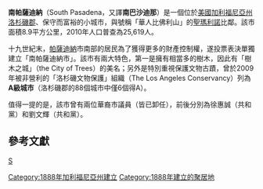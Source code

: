 {{Otheruses|南帕萨迪纳}}
<!-- Infobox begins -->{{Infobox Settlement
|official_name            = 南巴沙迪那
|other_name               = City of South Pasadena
|native_name              = <!-- for cities whose native name is not in English -->
|nickname                 =
|motto                    =
|image_skyline            =
|imagesize                =
|image_caption            =
|image_flag               =
|flag_size                =
|image_seal               = 
|seal_size                = 
|image_shield             =
|shield_size              =
|image_blank_emblem       =
|blank_emblem_size        =
|image_map                = LA County Incorporated Areas South Pasadena highlighted.svg
|mapsize                  = 250x200px
|map_caption              = '''南帕薩迪纳'''在[[加利福尼亚州|加利福尼亚州]]與[[洛杉磯郡|洛杉磯郡]]的相對位置
|image_map1               =
|mapsize1                 =
|map_caption1             =
|subdivision_type       = [[世界地理索引|國家]]
|subdivision_name       = [[美國|美國]]
|subdivision_type1      = [[美國州份|州]]
|subdivision_name1      = [[加利福尼亚州|加利福尼亚州]]
|subdivision_type2      = [[加利福尼亞州行政區劃|郡]]
|subdivision_name2      = [[洛杉磯郡|洛杉磯郡]]
|subdivision_type3        =
|subdivision_name3        =
|subdivision_type4        =
|subdivision_name4        =
|government_type          =
|leader_title             = [[市長|市長]]
|leader_name              =  Michael A. Cacciotti <ref>{{cite web | url = http://www.ci.south-pasadena.ca.us/government/citycouncil.html | title = City of South Pasadena: City Council | accessdate = 2007-01-18 | archive-url = https://web.archive.org/web/20060927224015/http://www.ci.south-pasadena.ca.us/government/citycouncil.html | archive-date = 2006-09-27 | dead-url = yes }}</ref>
|leader_title1            = <!-- for places with, say, both a mayor and a city manager -->
|leader_name1             =
|leader_title2            =
|leader_name2             =
|leader_title3            =
|leader_name3             =
|established_title        = <!-- Settled -->
|established_date         =
|established_title2       = <!-- Incorporated (town) -->
|established_date2        =
|established_title3       = 立市
|established_date3        = 1888年3月2日, <ref>{{cite web | url = http://www.cacities.org/resource_files/20457.IncorpDateLO.doc | title = Incorporation Dates of California Cities | accessdate = 2007-01-18 | deadurl = yes | archiveurl = https://web.archive.org/web/20070203045126/http://cacities.org/resource_files/20457.IncorpDateLO.doc | archivedate = 2007-02-03 }}</ref>
|area_magnitude           =
|area_total_km2           = 8.91
|area_total_sq_mi         = 3.44
|area_land_km2            = 8.91
|area_land_sq_mi          = 3.44
|area_water_km2           = 0.00
|area_water_sq_mi         = 0.00
|area_water_percent       = 0.00
|area_urban_km2           =
|area_urban_sq_mi         =
|area_metro_km2           =
|area_metro_sq_mi         =
|population_as_of         = 2000
|population_note          =
|population_footnotes     = <ref>{{cite web | url = http://factfinder.census.gov/servlet/ACSSAFFFacts?_event=Search&geo_id=&_geoContext=&_street=&_county=&_cityTown=South%20Pasadena%20city&_state=04000US06&_zip=&_lang=en&_sse=on&pctxt=fph&pgsl=010 | title = South Pasadena city, California — Fact Sheet — American FactFinder | accessdate = 2007-01-18 | archive-url = https://archive.today/20200211180312/http://factfinder.census.gov/servlet/ACSSAFFFacts?_event=Search&geo_id=&_geoContext=&_street=&_county=&_cityTown=South%20Pasadena%20city&_state=04000US06&_zip=&_lang=en&_sse=on&pctxt=fph&pgsl=010 | archive-date = 2020-02-11 | dead-url = yes }}</ref>
|settlement_type          = [[City|City]]
|population_total         = 24,292
|population_density_km2   = 2727.6
|population_density_sq_mi = 7064.4
|population_metro         =
|population_density_metro_km2     =
|population_density_metro_sq_mi   =
|population_urban                 =
|population_density_urban_km2     =
|population_density_urban_sq_mi   =
|timezone                 = [[太平洋標準時間|太平洋標準時間]]
|utc_offset               = -8
|timezone_DST             = 太平洋夏令時間
|utc_offset_DST           = -7
|latd = 34 |latm = 6 |lats = 47 |latNS = N
|longd = 118 |longm = 9 |longs = 21 |longEW = W
|elevation_m              = 201
|elevation_ft             = 659
|postal_code_type         = [[美國郵區編號|美國郵遞區號]]
|postal_code              = 91030/91031 <small>([[Post_office_box|PO box]])</small><ref>{{cite web | url = http://zip4.usps.com/zip4/zcl_1_results.jsp?visited=1&pagenumber=0&state=ca&city=South%20Pasadena | title = USPS — ZIP Code Lookup — Find a ZIP+ 4 Code By City Results | accessdate = 2007-01-18 | archive-url = https://web.archive.org/web/20120205032305/http://zip4.usps.com/zip4/zcl_1_results.jsp?visited=1&pagenumber=0&state=ca&city=South%20Pasadena | archive-date = 2012-02-05 | dead-url = yes }}</ref>
|area_code                = [[Area_code_323|323]]/[[Area_code_626|626]]<ref>{{cite web | url = http://www.nanpa.com/nas/public/npa_city_query_step2.do?method=displayData&cityToNpaModel.stateAbbr=CA&cityToNpaModel.city=South%20Pasadena | title = Number Administration System — NPA and City/Town Search Results | accessdate = 2007-01-18 | deadurl = yes | archiveurl = https://web.archive.org/web/20070926212015/http://www.nanpa.com/nas/public/npa_city_query_step2.do?method=displayData&cityToNpaModel.stateAbbr=CA&cityToNpaModel.city=South%20Pasadena | archivedate = 2007-09-26 }}</ref>
|website                  = [http://www.ci.south-pasadena.ca.us/ http://www.ci.south-pasadena.ca.us/]
|blank_name               = [[聯邦資料處理標準|FIPS 編號]]
|blank_info               = 06-73220
|blank1_name              = [[Geographic_Names_Information_System|GNIS]] feature ID
|blank1_info              = 1661479
|footnotes                =
}}
'''南帕薩迪納'''（South Pasadena，又譯'''南巴沙迪那'''）是一個位於[[美國|美國]][[加利福尼亞州|加利福尼亞州]][[洛杉磯郡|洛杉磯郡]]、保守而富裕的小城市，與號稱「華人比佛利山」的[[聖瑪利諾|聖瑪利諾]]比鄰。該市面積8.9平方公里，2010年人口普查為25,619人。

十九世紀末，[[帕薩迪納|帕薩迪納]]市南部的居民為了獲得更多的財產控制權，遂投票表決單獨建立「南帕薩迪納市」。該市有兩大特色，第一是擁有相當多的樹木，因此有「樹木之城」（the City of Trees）的美名；另外是特別重視保護文物古蹟，曾於2009年被非營利的「洛杉磯文物保護」組織（The Los Angeles Conservancy）列為'''A級城市'''（洛杉磯郡的88個城市中僅6個得A）。

值得一提的是，該市曾有兩位華裔市議員（皆已卸任），前後分別為徐惠誠（共和黨）和劉文輝（共和黨）。

== 參考文獻 ==
{{reflist}}
{{洛杉磯縣 (加利福尼亞州)}}
[[category:洛杉矶县城市|S]]
[[Category:1888年加利福尼亞州建立|Category:1888年加利福尼亞州建立]]
[[Category:1888年建立的聚居地|Category:1888年建立的聚居地]]